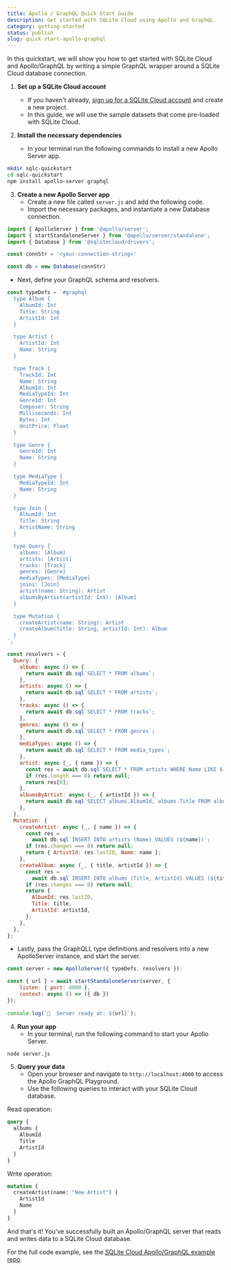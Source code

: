 ```yaml
---
title: Apollo / GraphQL Quick Start Guide
description: Get started with SQLite Cloud using Apollo and GraphQL.
category: getting-started
status: publish
slug: quick-start-apollo-graphql
---
```


In this quickstart, we will show you how to get started with SQLite Cloud and Apollo/GraphQL by writing a simple GraphQL wrapper around a SQLite Cloud database connection.

1. **Set up a SQLite Cloud account**
   - If you haven't already, [sign up for a SQLite Cloud account](https://sqlitecloud.io/register) and create a new project.
   - In this guide, we will use the sample datasets that come pre-loaded with SQLite Cloud.

2. **Install the necessary dependencies**
   - In your terminal run the following commands to install a new Apollo Server app.
 
```bash
mkdir sqlc-quickstart
cd sqlc-quickstart
npm install apollo-server graphql
```

3. **Create a new Apollo Server app**
   - Create a new file called `server.js` and add the following code.
   - Import the necessary packages, and instantiate a new Database connection.
```js
import { ApolloServer } from '@apollo/server';
import { startStandaloneServer } from '@apollo/server/standalone';
import { Database } from '@sqlitecloud/drivers';

const connStr = '<your-connection-string>'

const db = new Database(connStr)
```
- Next, define your GraphQL schema and resolvers.
```js
const typeDefs = `#graphql
  type Album {
    AlbumId: Int
    Title: String
    ArtistId: Int
  }

  type Artist {
    ArtistId: Int
    Name: String
  }

  type Track {
    TrackId: Int
    Name: String
    AlbumId: Int
    MediaTypeId: Int
    GenreId: Int
    Composer: String
    Milliseconds: Int
    Bytes: Int
    UnitPrice: Float
  }

  type Genre {
    GenreId: Int
    Name: String
  }

  type MediaType {
    MediaTypeId: Int
    Name: String
  }

  type Join {
    AlbumId: Int
    Title: String
    ArtistName: String
  }

  type Query {
    albums: [Album]
    artists: [Artist]
    tracks: [Track]
    genres: [Genre]
    mediaTypes: [MediaType]
    joins: [Join]
    artist(name: String): Artist
    albumsByArtist(artistId: Int): [Album]
  }

  type Mutation {
    createArtist(name: String): Artist
    createAlbum(title: String, artistId: Int): Album
  }
`;

const resolvers = {
  Query: {
    albums: async () => {
      return await db.sql`SELECT * FROM albums`;
    },
    artists: async () => {
      return await db.sql`SELECT * FROM artists`;
    },
    tracks: async () => {
      return await db.sql`SELECT * FROM tracks`;
    },
    genres: async () => {
      return await db.sql`SELECT * FROM genres`;
    },
    mediaTypes: async () => {
      return await db.sql`SELECT * FROM media_types`;
    },
    artist: async (_, { name }) => {
      const res = await db.sql`SELECT * FROM artists WHERE Name LIKE ${name};`;
      if (res.length === 0) return null;
      return res[0];
    },
    albumsByArtist: async (_, { artistId }) => {
      return await db.sql`SELECT albums.AlbumId, albums.Title FROM albums INNER JOIN artists ON albums.ArtistId = artists.ArtistId WHERE artists.ArtistId = ${artistId}`;
    },
  },
  Mutation: {
    createArtist: async (_, { name }) => {
      const res =
        await db.sql`INSERT INTO artists (Name) VALUES (${name})`;
      if (res.changes === 0) return null;
      return { ArtistId: res.lastID, Name: name };
    },
    createAlbum: async (_, { title, artistId }) => {
      const res =
        await db.sql`INSERT INTO albums (Title, ArtistId) VALUES (${title}, ${artistId})`;
      if (res.changes === 0) return null;
      return {
        AlbumId: res.lastID,
        Title: title,
        ArtistId: artistId,
      };
    },
  },
};
```

- Lastly, pass the GraphQLL type definitions and resolvers into a new ApolloServer instance, and start the server.
```js
const server = new ApolloServer({ typeDefs, resolvers });

const { url } = await startStandaloneServer(server, {
    listen: { port: 4000 },
    context: async () => ({ db })
});
  
console.log(`🚀  Server ready at: ${url}`);
```

4. **Run your app**
   - In your terminal, run the following command to start your Apollo Server.
```bash
node server.js
```

5. **Query your data**
   - Open your browser and navigate to `http://localhost:4000` to access the Apollo GraphQL Playground.
   - Use the following queries to interact with your SQLite Cloud database.

Read operation:
```graphql
query {
  albums {
    AlbumId
    Title
    ArtistId
  }
}
```

Write operation:
```graphql
mutation {
  createArtist(name: "New Artist") {
    ArtistId
    Name
  }
}
```

And that's it! You've successfully built an Apollo/GraphQL server that reads and writes data to a SQLite Cloud database.

For the full code example, see the [SQLite Cloud Apollo/GraphQL example repo](https://github.com/sqlitecloud/examples/tree/main/graphql-apollo/server).
